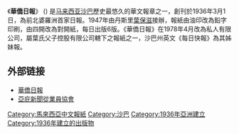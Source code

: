{{Expand|time=2016-01-08T15:35:42+00:00}}
{{Unreferenced|time=2016-01-08T15:35:42+00:00}}
{{他用|subject=马来西亚沙巴州的报纸|other=一份同名的香港报纸|華僑日報}}
《'''華僑日報'''》 ({{lang-en|Overseas Chinese Daily News}}) 是[[马来西亚|马来西亚]][[沙巴|沙巴]]歷史最悠久的華文報章之一，創刊於1936年3月1日，為前北婆羅洲首家日報。1947年由丹斯里[[葉保滋|葉保滋]]接辦，報紙由油印改為鉛字印刷，由四開改為對開紙，每日出版6版。《華僑日報》在1978年4月改為私人有限公司，屬葉氏父子控股有限公司轄下之報紙之一，沙巴州英文《每日快報》為其姊妹報。

== 外部链接 ==
* [http://www.ocdn.com.my/ 華僑日報] {{Wayback|url=http://www.ocdn.com.my/ |date=20210426003252 }}
* [https://web.archive.org/web/20080520042240/http://www.kkja.com.my/kkjac.html 亞庇新聞從業員協會]
{{馬來西亞報紙}}
[[Category:馬來西亞中文報紙|Category:馬來西亞中文報紙]]
[[Category:沙巴|Category:沙巴]]
[[Category:1936年亞洲建立|Category:1936年亞洲建立]]
[[Category:1936年建立的出版物|Category:1936年建立的出版物]]